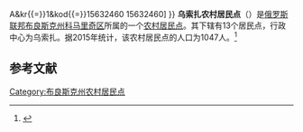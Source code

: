 {{Infobox Settlement
| official_name = 乌索扎农村居民点
| native_name = Усожское сельское поселение
| settlement_type = [[农村居民点|农村居民点]]
| subdivision_type = [[国家|国家]]
| subdivision_type1 = [[州_(俄罗斯)|州]]
| subdivision_type2 = [[区_(苏联)|区]]
| subdivision_name = {{RUS}}
| subdivision_name1 = [[布良斯克州|布良斯克州]]
| subdivision_name2 = [[科马里奇区|科马里奇区]]
| seat_type = 行政中心
| seat = 乌索扎
| population_as_of=2015
| population_footnotes = <ref name=stat />
| population_total = 1047
| coordinates_display = inline,title
| latd =  | latm =  | lats =  | latNS = N
| longd =  | longm =  | longs =  | longEW = E
| timezone = [[莫斯科时间|MSK]]
| utc_offset = +3
| blank_name = [[俄罗斯市政土地区划代码|OKTMO编码]]
| blank_info = [http://classif.spb.ru/classificators/view/tma.php?st{{=}}A&kr{{=}}1&kod{{=}}15632460 15632460]
}}
'''乌索扎农村居民点'''（{{lang-ru|Усожское сельское поселение}}）是[[俄罗斯联邦|俄罗斯联邦]][[布良斯克州|布良斯克州]][[科马里奇区|科马里奇区]]所属的一个[[农村居民点|农村居民点]]。其下辖有13个居民点，行政中心为乌索扎。据2015年统计，该农村居民点的人口为1047人。<ref name=stat>{{cite web |url=http://www.gks.ru/free_doc/doc_2015/bul_dr/mun_obr2015.rar |title=Численность населения Российской Федерации по муниципальным образованиям на 1 января 2015 года |accessdate=2015-08-06 |archiveurl=https://www.webcitation.org/6aaNzOlFO?url=http://www.gks.ru/free_doc/doc_2015/bul_dr/mun_obr2015.rar |archivedate=2015-08-06 |language=ru |deadurl=yes }}</ref>

== 参考文献 ==
{{reflist}}

{{Russia-stub}}

[[Category:布良斯克州农村居民点|Category:布良斯克州农村居民点]]